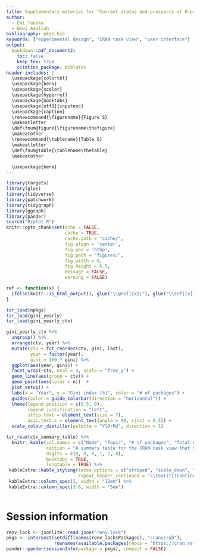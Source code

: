 ```yaml
---
title: Supplementary material for "Current status and prospects of R-packages for the design of experiments"
author:
  - Emi Tanaka
  - Dewi Amaliah 
bibliography: pkgs.bib
keywords: ["experimental design", "CRAN task view", "user interface"]
output: 
  bookdown::pdf_document2:
    toc: false
    keep_tex: true
    citation_package: biblatex
header-includes: |
  \usepackage{colortbl}
  \usepackage{bera}
  \usepackage{xcolor}
  \usepackage{hyperref}
  \usepackage{booktabs}
  \usepackage[utf8]{inputenc}
  \usepackage{caption}
  \renewcommand{\figurename}{Figure S}
  \makeatletter
  \def\fnum@figure{\figurename\thefigure}
  \makeatother
  \renewcommand{\tablename}{Table S}
  \makeatletter
  \def\fnum@table{\tablename\thetable}
  \makeatother

  \usepackage{bera}
---
```



```r
library(targets)
library(glue)
library(tidyverse)
library(patchwork)
library(tidygraph)
library(ggraph)
library(pander)
source("R/plot.R")
knitr::opts_chunk$set(echo = FALSE, 
                      cache = TRUE,
                      cache.path = "cache/",
                      fig.align = 'center', 
                      fig.pos = 'htbp', 
                      fig.path = "figures/",
                      fig.width = 6,
                      fig.height = 6.5,
                      message = FALSE,
                      warning = FALSE)

ref <- function(x) {
  ifelse(knitr::is_html_output(), glue("\\@ref({x})"), glue("\\ref{[x]}", .open = "[", .close = "]"))
}

tar_load(npkgs)
tar_load(gini_yearly)
tar_load(gini_yearly_ctv)
```

```r
gini_yearly_ctv %>% 
  ungroup() %>%  
  arrange(ctv, year) %>% 
  mutate(ctv = fct_reorder(ctv, gini, last),
         year = factor(year),
         gini = 100 * gini) %>%  
  ggplot(aes(year, gini)) + 
  facet_wrap(~ctv, ncol = 4, scale = "free_y") + 
  geom_line(aes(group = ctv)) + 
  geom_point(aes(color = n))  +
  plot_setup() +
  labs(x = "Year", y = "Gini index (%)", color = "# of packages") +
  guides(color = guide_colorbar(direction = "horizontal")) +
  theme(legend.position = c(0.5, 0), 
        legend.justification = "left",
        strip.text = element_text(size = 7),
        axis.text.x = element_text(angle = 90, vjust = 0.5)) +
  scale_colour_distiller(palette = "YlOrRd", direction = 1) 
```

```r
tar_read(ctv_summary_table) %>% 
  knitr::kable(col.names = c("Name", "Topic", "# of packages", "Total # of contributors" , "Average # of contributors", "Intra-connectivity (%)"), 
               caption = "A summary table for the CRAN task view that shows in order: the name of the task view, the full topic name, the total of packages, the total number of contributors, the average number of contributors, and the intra-connectivity. The intra-connectivity measures the percentage of packages that depends, suggest or imports at least one other package within the same task view. A low intra-connectivity suggests that development within the topic mostly occur in silos whilst high  intra-connectivity suggests that there are more interactions within the topic. The row is ordered by the average number of contributors.",
               digits = c(0, 0, 0, 1, 2, 0),
               booktabs = TRUE,
               longtable = TRUE) %>%
 kableExtra::kable_styling(latex_options = c("striped", "scale_down", "repeat_header"),
                           repeat_header_continued = "\\textit{(Continued on next page...)}") %>% 
 kableExtra::column_spec(2, width = "12em") %>% 
 kableExtra::column_spec(3:6, width = "5em")
  
```

# Session information {-}

```r

renv_lock <- jsonlite::read_json("renv.lock")
pkgs <- intersect(setdiff(names(renv_lock$Packages), "cranscrub"),
                  rownames(available.packages(repos = "https://cran.rstudio.com/")))
pander::pander(sessionInfo(package = pkgs), compact = FALSE)
```

